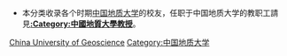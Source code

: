 *本分类收录各个时期[[中国地质大学|中国地质大学]]的校友，任职于中国地质大学的教职工請見'''[[:Category:中國地質大學教授|:Category:中國地質大學教授]]'''。

[[Category:中华人民共和国高校校友|China University of Geoscience]]
[[Category:中国地质大学|Category:中国地质大学]]